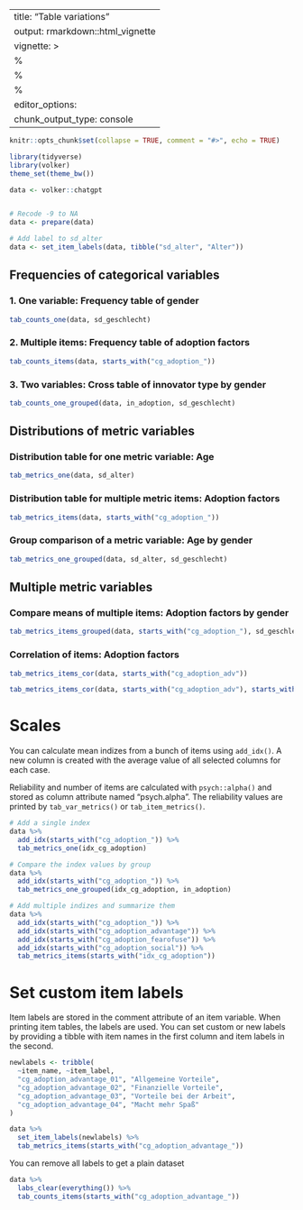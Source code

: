 
---
title: "Table variations"
output: rmarkdown::html_vignette
vignette: >
  %\VignetteIndexEntry{Table variations}
  %\VignetteEncoding{UTF-8}
  %\VignetteEngine{knitr::rmarkdown}
editor_options: 
  chunk_output_type: console
---

```r
knitr::opts_chunk$set(collapse = TRUE, comment = "#>", echo = TRUE)

library(tidyverse)
library(volker)
theme_set(theme_bw())

data <- volker::chatgpt


# Recode -9 to NA
data <- prepare(data)

# Add label to sd_alter
data <- set_item_labels(data, tibble("sd_alter", "Alter"))
```

## Frequencies of categorical variables

### 1. One variable: Frequency table of gender
```r
tab_counts_one(data, sd_geschlecht)
```

### 2. Multiple items: Frequency table of adoption factors
```r
tab_counts_items(data, starts_with("cg_adoption_"))

```


### 3. Two variables: Cross table of innovator type by gender

```r
tab_counts_one_grouped(data, in_adoption, sd_geschlecht)
```

## Distributions of metric variables

### Distribution table for one metric variable: Age
```r
tab_metrics_one(data, sd_alter)
```

### Distribution table for multiple metric items: Adoption factors
```r
tab_metrics_items(data, starts_with("cg_adoption_"))
```


### Group comparison of a metric variable: Age by gender

```r
tab_metrics_one_grouped(data, sd_alter, sd_geschlecht)
```

## Multiple metric variables

### Compare means of multiple items: Adoption factors by gender
```r
tab_metrics_items_grouped(data, starts_with("cg_adoption_"), sd_geschlecht)
```

### Correlation of items: Adoption factors
```r
tab_metrics_items_cor(data, starts_with("cg_adoption_adv"))

tab_metrics_items_cor(data, starts_with("cg_adoption_adv"), starts_with("cg_nutzen"))
```

# Scales

You can calculate mean indizes from a bunch of items using `add_idx()`. 
A new column is created with the average value of all selected columns
for each case. 

Reliability and number of items are calculated with `psych::alpha()`
and stored as column attribute named "psych.alpha". The reliability values 
are printed by `tab_var_metrics()` or `tab_item_metrics()`.


```r
# Add a single index
data %>%
  add_idx(starts_with("cg_adoption_")) %>%
  tab_metrics_one(idx_cg_adoption)

# Compare the index values by group
data %>%
  add_idx(starts_with("cg_adoption_")) %>%
  tab_metrics_one_grouped(idx_cg_adoption, in_adoption)
```


```r
# Add multiple indizes and summarize them
data %>%
  add_idx(starts_with("cg_adoption_")) %>%
  add_idx(starts_with("cg_adoption_advantage")) %>%
  add_idx(starts_with("cg_adoption_fearofuse")) %>%
  add_idx(starts_with("cg_adoption_social")) %>%
  tab_metrics_items(starts_with("idx_cg_adoption"))
```


# Set custom item labels

Item labels are stored in the comment attribute of an item variable. 
When printing item tables, the labels are used. You can set custom or 
new labels by providing a tibble with item names in the first column
and item labels in the second.

```r
newlabels <- tribble(
  ~item_name, ~item_label,
  "cg_adoption_advantage_01", "Allgemeine Vorteile",
  "cg_adoption_advantage_02", "Finanzielle Vorteile",
  "cg_adoption_advantage_03", "Vorteile bei der Arbeit",
  "cg_adoption_advantage_04", "Macht mehr Spaß"
)

data %>%
  set_item_labels(newlabels) %>%
  tab_metrics_items(starts_with("cg_adoption_advantage_"))
```


You can remove all labels to get a plain dataset

```r
data %>%
  labs_clear(everything()) %>%
  tab_counts_items(starts_with("cg_adoption_advantage_"))
```

